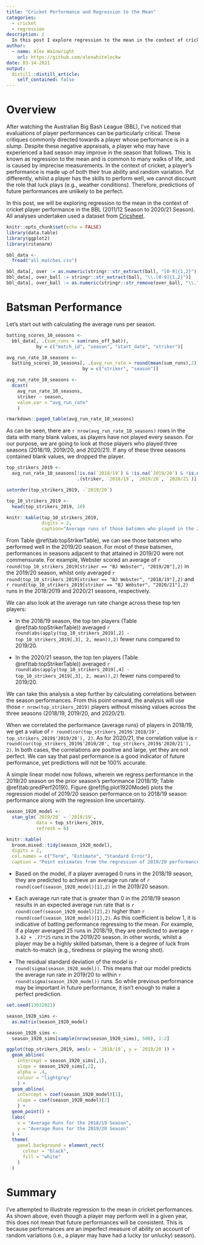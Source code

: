 ```yaml
---
title: "Cricket Performance and Regression to the Mean"
categories:
  - cricket
  - regression
description: |
  In this post I explore regression to the mean in the context of cricket performance.
author:
  - name: Alex Wainwright
    url: https://github.com/alexwhitelockw
date: 03-14-2021
output:
  distill::distill_article:
    self_contained: false
---
```


# Overview

After watching the Australian Big Bash League (BBL), I've noticed that evaluations of player performances can be particularly critical. These critiques commonly directed towards a player whose performance is in a *slump*. Despite these negative appraisals, a player who may have experienced a bad season may improve in the season that follows. This is known as regression to the mean and is common to many walks of life, and is caused by imprecise measurements. In the context of cricket, a player's performance is made up of both their true ability and random variation. Put differently, whilst a player has the skills to perform well, we cannot discount the role that luck plays (e.g., weather conditions). Therefore, predictions of future performances are unlikely to be perfect.

In this post, we will be exploring regression to the mean in the context of cricket player performance in the BBL (2011/12 Season to 2020/21 Season). All analyses undertaken used a dataset from [Cricsheet](https://cricsheet.org).

```r
knitr::opts_chunk$set(echo = FALSE)
library(data.table)
library(ggplot2)
library(rstanarm)

bbl_data <-
  fread("all_matches.csv")

bbl_data[, over := as.numeric(stringr::str_extract(ball, "[0-9]{1,2}"))]
bbl_data[, over_ball := stringr::str_extract(ball, "\\.[0-9]{1,2}")]
bbl_data[, over_ball := as.numeric(stringr::str_remove(over_ball, "\\."))]

```

# Batsman Performance

Let's start out with calculating the average runs per season.

```r

batting_scores_10_seasons <-
  bbl_data[, .(sum_runs = sum(runs_off_bat)),
           by = c("match_id", "season", "start_date", "striker")]

avg_run_rate_10_seasons <-
  batting_scores_10_seasons[, .(avg_run_rate = round(mean(sum_runs),2)),
                            by = c("striker", "season")]

avg_run_rate_10_seasons <-
  dcast(
    avg_run_rate_10_seasons,
    striker ~ season,
    value.var = "avg_run_rate"
    )

rmarkdown::paged_table(avg_run_rate_10_seasons)

```

As can be seen, there are `r nrow(avg_run_rate_10_seasons)` rows in the data with many blank values, as players have not played every season. For our purpose, we are going to look at those players who played three seasons (2018/19, 2019/20, and 2020/21). If any of these three seasons contained blank values, we dropped the player.


```r
top_strikers_2019 <-
  avg_run_rate_10_seasons[!is.na(`2018/19`) & !is.na(`2019/20`) & !is.na(`2020/21`), 
                          .(striker, `2018/19`, `2019/20`, `2020/21`)]

setorder(top_strikers_2019, -`2019/20`)

top_10_strikers_2019 <-
  head(top_strikers_2019, 10)

knitr::kable(top_10_strikers_2019,
             digits = 2,
             caption="Average runs of those batsmen who played in the 2018/19, 2019/20, and 2020/21 BBL seasons (limited to top 10). Batsmen are in descending order based on the 2019/20 season. It can be seen that Wade attained the highest average run rate in the 2019/20 season, followed by Stoinis and Finch. In most cases, performances in the adjacent seasons were below that attained in the 2019/20 season.")

```

From Table \@ref(tab:topStrikerTable), we can see those batsmen who performed well in the 2019/20 season. For most of these batsmen, performances in seasons adjacent to that attained in 2019/20 were not commensurate. For example, Webster scored an average of `r round(top_10_strikers_2019[striker == "BJ Webster", "2019/20"],2)` in the 2019/20 season, whilst only averaged `r round(top_10_strikers_2019[striker == "BJ Webster", "2018/19"],2)` and `r round(top_10_strikers_2019[striker == "BJ Webster", "2020/21"],2)` runs in the 2018/2019 and 2020/21 seasons, respectively.

We can also look at the average run rate change across these top ten players:

- In the 2018/19 season, the top ten players (Table \@ref(tab:topStrikerTable)) averaged `r round(abs(apply(top_10_strikers_2019[,2] - top_10_strikers_2019[,3], 2, mean)),2)` fewer runs compared to 2019/20.

- In the 2020/21 season, the top ten players (Table \@ref(tab:topStrikerTable)) averaged
`r round(abs(apply(top_10_strikers_2019[,4] - top_10_strikers_2019[,3], 2, mean)),2)` fewer runs compared to 2019/20.

We can take this analysis a step further by calculating correlations between the season performances. From this point onward, the analysis will use those `r nrow(top_strikers_2019)` players without missing values across the three seasons (2018/19, 2019/20, and 2020/21).

When we correlated the performance (average runs) of players in 2018/19, we get a value of `r round(cor(top_strikers_2019$'2018/19', top_strikers_2019$'2019/20'), 2)`. As for 2020/21, the correlation value is `r round(cor(top_strikers_2019$'2019/20', top_strikers_2019$'2020/21'), 2)`. In both cases, the correlations are positive and large, yet they are not perfect. We can say that past performance is a good indicator of future performance, yet predictions will not be 100% accurate.

A simple linear model now follows, wherein we regress performance in the 2019/20 season on the prior season's performance (2018/19; Table \@ref(tab:predPerf2019)). Figure \@ref(fig:plot1920Model) plots the regression model of 2019/20 season performance on to 2018/19 season performance along with the regression line uncertainty.

```r

season_1920_model <-
  stan_glm(`2019/20` ~ `2018/19`,
           data = top_strikers_2019,
           refresh = 0)

knitr::kable(
  broom.mixed::tidy(season_1920_model),
  digits = 2,
  col.names = c("Term", "Estimate", "Standard Error"),
  caption = "Point estimates from the regression of 2019/20 performance on 2018/19 performance.")

```

- Based on the model, if a player averaged 0 runs in the 2018/19 season, they are predicted to achieve an average run rate of `r round(coef(season_1920_model)[1],2)` in the 2019/20 season.

- Each average run rate that is greater than 0 in the 2018/19 season results in an expected average run rate that is `r round(coef(season_1920_model)[2],2)` higher than `r round(coef(season_1920_model)[1],2)`. As this coefficient is below 1, it is indicative of batting performance regressing to the mean. For example, if a player averaged 25 runs in 2018/19, they are predicted to average `r 3.62 + .77*25` runs in the 2019/20 season. In other words, whilst a player may be a highly skilled batsman, there is a degree of luck from match-to-match (e.g., tiredness or playing the wrong shot).

- The residual standard deviation of the model is `r round(sigma(season_1920_model))`. This means that our model predicts the average run rate in 2019/20 to within `r round(sigma(season_1920_model))` runs. So while previous performance may be important in future performance, it isn't enough to make a perfect prediction.

```r

set.seed(13032021)

season_1920_sims <-
  as.matrix(season_1920_model)

season_1920_sims <-
  season_1920_sims[sample(nrow(season_1920_sims), 500), 1:2]

ggplot(top_strikers_2019, aes(x = `2018/19`, y = `2019/20`)) +
  geom_abline(
    intercept = season_1920_sims[,1], 
    slope = season_1920_sims[,2],
    alpha = .4,
    colour = "lightgrey"
    ) +
  geom_abline(
    intercept = coef(season_1920_model)[1], 
    slope = coef(season_1920_model)[2]
    ) +
  geom_point() +
  labs(
    x = "Average Runs for the 2018/19 Season",
    y = "Average Runs for the 2019/20 Season"
  ) +
  theme(
    panel.background = element_rect(
      colour = "black",
      fill = "white"
    )
  )
```

# Summary

I've attempted to illustrate regression to the mean in cricket performances. As shown above, even though a player may perform well in a given year, this does not mean that future performances will be consistent. This is because performances are an imperfect measure of ability on account of random variations (i.e., a player may have had a lucky (or unlucky) season).